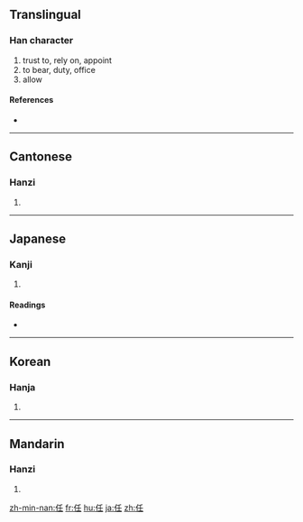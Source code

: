 ==Translingual==

===Han character===
{{Han char|rn=9|rad=人|as=04|sn=6|four=2221<sub>4</sub>|canj=人竹土 (OHG)}}

# trust to, rely on, appoint
# to bear, duty, office
# allow

====References====
* {{Han ref|kx=0094.240|dkj=00416|dj=0200.150|hdz=10122.060|uh=4EFB|ud=20219|bh=A5F4|bd=42484}}

----

==Cantonese==

===Hanzi===
{{yue-hanzi|jyut=|y=yam6}}

# {{defn|Cantonese}}

----

==Japanese==

===Kanji===
{{ja-kanji|grade=5|rs=人04}}

# {{defn|Japanese}}

====Readings====
* {{ja-readings|on=[[にん]] (nin), [[にむ]] (nimu), [[じん]] (jin), [[じむ]] (jimu)|kun=[[まかせる]] (makaseru), [[になう]] (ninau), [[たえる]] (taeru)}}

----

==Korean==

===Hanja===
{{ko-hanja|hangeul=임|rv=im|mr=im}}

# {{defn|Korean}}

----

==Mandarin==

===Hanzi===
{{cmn-hanzi|pin=[[rèn]] ([[ren4]])|wg=jen<sup>4</sup>}}

# {{defn|Mandarin}}

[[zh-min-nan:任]]
[[fr:任]]
[[hu:任]]
[[ja:任]]
[[zh:任]]